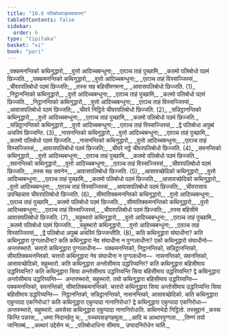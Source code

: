 ```yaml
---
title: "16.6 पलिबोधपञ्हाब्याकरण"
tableOfContents: false
sidebar:
  order: 6
type: "tipitaka"
basket: "vi"
book: "pari"
---
```



<DynamicBreadcrumb />

<Division number="415" book="pari">

<Paragraph number="1917" type="verses" book="pari">
_पक्कमनन्तिको कथिनुद्धारो,_  
_वुत्तो आदिच्चबन्धुना;_  
_एतञ्च ताहं पुच्छामि,_  
_कतमो पलिबोधो पठमं छिज्जति._  

</Paragraph>

<Paragraph number="1918" type="verses" book="pari">
_पक्कमनन्तिको कथिनुद्धारो,_  
_वुत्तो आदिच्चबन्धुना;_  
_एतञ्च ताहं विस्सज्जिस्सं,_  
_चीवरपलिबोधो पठमं छिज्जति;_  
_तस्स सह बहिसीमगमना,_  
_आवासपलिबोधो छिज्जति. (1)_  

</Paragraph>

<Paragraph number="1919" type="verses" book="pari">
_निट्ठानन्तिको कथिनुद्धारो,_  
_वुत्तो आदिच्चबन्धुना;_  
_एतञ्च ताहं पुच्छामि,_  
_कतमो पलिबोधो पठमं छिज्जति._  

</Paragraph>

<Paragraph number="1920" type="verses" book="pari">
_निट्ठानन्तिको कथिनुद्धारो,_  
_वुत्तो आदिच्चबन्धुना;_  
_एतञ्च ताहं विस्सज्जिस्सं,_  
_आवासपलिबोधो पठमं छिज्जति;_  
_चीवरे निट्ठिते चीवरपलिबोधो छिज्जति. (2)_  

</Paragraph>

<Paragraph number="1921" type="verses" book="pari">
_सन्निट्ठानन्तिको कथिनुद्धारो,_  
_वुत्तो आदिच्चबन्धुना;_  
_एतञ्च ताहं पुच्छामि,_  
_कतमो पलिबोधो पठमं छिज्जति._  

</Paragraph>

<Paragraph number="1922" type="verses" book="pari">
_सन्निट्ठानन्तिको कथिनुद्धारो,_  
_वुत्तो आदिच्चबन्धुना;_  
_एतञ्च ताहं विस्सज्जिस्सं,_  
_द्वे पलिबोधा अपुब्बं अचरिमं छिज्जन्ति. (3)_  

</Paragraph>

<Paragraph number="1923" type="verses" book="pari">
_नासनन्तिको कथिनुद्धारो,_  
_वुत्तो आदिच्चबन्धुना;_  
_एतञ्च ताहं पुच्छामि,_  
_कतमो पलिबोधो पठमं छिज्जति._  

</Paragraph>

<Paragraph number="1924" type="verses" book="pari">
_नासनन्तिको कथिनुद्धारो,_  
_वुत्तो आदिच्चबन्धुना;_  
_एतञ्च ताहं विस्सज्जिस्सं,_  
_आवासपलिबोधो पठमं छिज्जति;_  
_चीवरे नट्ठे चीवरपलिबोधो छिज्जति. (4)_  

</Paragraph>

<Paragraph number="1925" type="verses" book="pari">
_सवनन्तिको कथिनुद्धारो,_  
_वुत्तो आदिच्चबन्धुना;_  
_एतञ्च ताहं पुच्छामि,_  
_कतमो पलिबोधो पठमं छिज्जति._  

</Paragraph>

<Paragraph number="1926" type="verses" book="pari">
_सवनन्तिको कथिनुद्धारो,_  
_वुत्तो आदिच्चबन्धुना;_  
_एतञ्च ताहं विस्सज्जिस्सं,_  
_चीवरपलिबोधो पठमं छिज्जति;_  
_तस्स सह सवनेन,_  
_आवासपलिबोधो छिज्जति. (5)_  

</Paragraph>

<Paragraph number="1927" type="verses" book="pari">
_आसावच्छेदिको कथिनुद्धारो,_  
_वुत्तो आदिच्चबन्धुना;_  
_एतञ्च ताहं पुच्छामि,_  
_कतमो पलिबोधो पठमं छिज्जति._  

</Paragraph>

<Paragraph number="1928" type="verses" book="pari">
_आसावच्छेदिको कथिनुद्धारो,_  
_वुत्तो आदिच्चबन्धुना;_  
_एतञ्च ताहं विस्सज्जिस्सं,_  
_आवासपलिबोधो पठमं छिज्जति;_  
_चीवरासाय उपच्छिन्नाय चीवरपलिबोधो छिज्जति. (6)_  

</Paragraph>

<Paragraph number="1929" type="verses" book="pari">
_सीमातिक्कमनन्तिको कथिनुद्धारो,_  
_वुत्तो आदिच्चबन्धुना;_  
_एतञ्च ताहं पुच्छामि,_  
_कतमो पलिबोधो पठमं छिज्जति._  

</Paragraph>

<Paragraph number="1930" type="verses" book="pari">
_सीमातिक्कमनन्तिको कथिनुद्धारो,_  
_वुत्तो आदिच्चबन्धुना;_  
_एतञ्च ताहं विस्सज्जिस्सं,_  
_चीवरपलिबोधो पठमं छिज्जति;_  
_तस्स बहिसीमे आवासपलिबोधो छिज्जति. (7)_  

</Paragraph>

<Paragraph number="1931" type="verses" book="pari">
_सहुब्भारो कथिनुद्धारो,_  
_वुत्तो आदिच्चबन्धुना;_  
_एतञ्च ताहं पुच्छामि,_  
_कतमो पलिबोधो पठमं छिज्जति._  

</Paragraph>

<Paragraph number="1932" type="verses" book="pari">
_सहुब्भारो कथिनुद्धारो,_  
_वुत्तो आदिच्चबन्धुना;_  
_एतञ्च ताहं विस्सज्जिस्सं,_  
_द्वे पलिबोधा अपुब्बं अचरिमं छिज्जन्तीति. (8)_  

</Paragraph>

</Division>
<Division number="416" book="pari">

<Paragraph number="1933" book="pari">
कति कथिनुद्धारा संघाधीना? कति कथिनुद्धारा पुग्गलाधीना? कति कथिनुद्धारा नेव संघाधीना न पुग्गलाधीना? एको कथिनुद्धारो संघाधीनो—  अन्तरुब्भारो. चत्तारो कथिनुद्धारा पुग्गलाधीना—  पक्कमनन्तिको, निट्ठानन्तिको, सन्निट्ठानन्तिको, सीमातिक्कमनन्तिको. चत्तारो कथिनुद्धारा नेव संघाधीना न पुग्गलाधीना—  नासनन्तिको, सवनन्तिको, आसावच्छेदिको, सहुब्भारो. कति कथिनुद्धारा अन्तोसीमाय उद्धरिय्यन्ति? कति कथिनुद्धारा बहिसीमाय उद्धरिय्यन्ति? कति कथिनुद्धारा सिया अन्तोसीमाय उद्धरिय्यन्ति सिया बहिसीमाय उद्धरिय्यन्ति? द्वे कथिनुद्धारा अन्तोसीमाय उद्धरिय्यन्ति—  अन्तरुब्भारो, सहुब्भारो. तयो कथिनुद्धारा बहिसीमाय उद्धरिय्यन्ति—  पक्कमनन्तिको, सवनन्तिको, सीमातिक्कमनन्तिको. चत्तारो कथिनुद्धारा सिया अन्तोसीमाय उद्धरिय्यन्ति सिया बहिसीमाय उद्धरिय्यन्ति—  निट्ठानन्तिको, सन्निट्ठानन्तिको, नासनन्तिको, आसावच्छेदिको.
</Paragraph>

<Paragraph number="1934" book="pari">
कति कथिनुद्धारा एकुप्पादा एकनिरोधा? कति कथिनुद्धारा एकुप्पादा नानानिरोधा? द्वे कथिनुद्धारा एकुप्पादा एकनिरोधा—  अन्तरुब्भारो, सहुब्भारो. अवसेसा कथिनुद्धारा एकुप्पादा नानानिरोधाति.

</Paragraph>
</Division>

<Paragraph number="1935" type="center" book="pari">
कथिनभेदो निट्ठितो.



</Paragraph>

<Paragraph number="1936" type="center" book="pari">
तस्सुद्दानं


</Paragraph>

<Paragraph number="1937" type="verses" book="pari">
_कस्स किन्ति पन्नरस,_  
_धम्मा निदानहेतु च;_  
_पच्चयसङ्गहमूला,_  
_आदि च अत्थारपुग्गला._  

</Paragraph>

<Paragraph number="1938" type="verses" book="pari">
_तिण्णं तयो जानितब्बं,_  
_अत्थारं उद्देसेन च;_  
_पलिबोधाधिना सीमाय,_  
उप्पादनिरोधेन चाति._
</Paragraph>